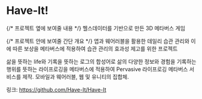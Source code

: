 # Have-It!

{/* 프로젝트 옆에 보여줄 내용 */}
헬스데이터를 기반으로 만든 3D 메타버스 게임

{/* 프로젝트 안에 보여줄 간단 개요 */}
앱과 웨어러블을 활용한 데일리 습관 관리와 이에 따른 보상을 메타버스에 적용하여 습관 관리의 효과성 제고를 위한 프로젝트

삶을 뜻하는 life와 기록을 뜻하는 로그의 합성어로 삶의 다양한 정보와 경험을 기록하는 행위를 뜻하는 라이프로깅을 메타버스에 적용하여 Pervasive 라이프로깅 메타버스 서비스를 제작. 모바일과 웨어러블, 웹 및 유니티의 집합체.

링크: https://github.com/Have-It/Have-It
